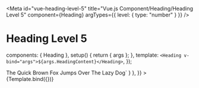 
<Meta
  id="vue-heading-level-5"
  title="Vue.js Component/Heading/Heading Level 5"
  component={Heading}
  argTypes={{ level: { type: "number" } }}
/>

# Heading Level 5

  components: { Heading },
  setup() {
    return { args };
  },
  template: `<Heading v-bind="args">${args.HeadingContent}</Heading>`,
});

<Canvas>
  <Story
    name="Heading Level 5"
    args={{
      level: 5,
      HeadingContent: "The Quick Brown Fox Jumps Over The Lazy Dog",
    }}
    parameters={{
      docs: { source: { code: `<Heading :level="5">The Quick Brown Fox Jumps Over The Lazy Dog</Heading>` } },
    }}
  >
    {Template.bind({})}
  </Story>
</Canvas>

<ArgsTable story="Heading Level 5" />

